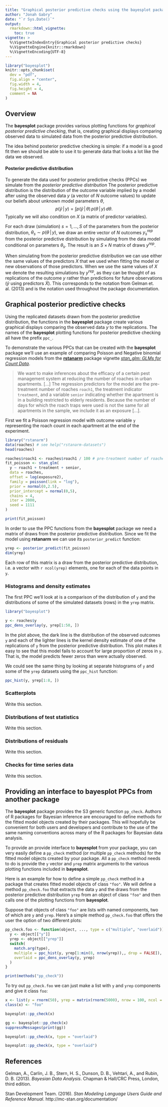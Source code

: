 ```yaml
---
title: "Graphical posterior predictive checks using the bayesplot package"
author: "Jonah Gabry"
date: "`r Sys.Date()`"
output: 
  rmarkdown::html_vignette:
    toc: true
vignette: >
  %\VignetteIndexEntry{Graphical posterior predictive checks}
  %\VignetteEngine{knitr::rmarkdown}
  %\VignetteEncoding{UTF-8}
---
```


```r
library("bayesplot")
knitr::opts_chunk$set(
  dev = "pdf",
  fig.align = "center",
  fig.width = 4,
  fig.height = 4,
  comment = NA
)
```

## Overview

The __bayesplot__ package provides various plotting functions for 
_graphical posterior predictive checking_, that is, creating graphical displays
comparing observed data to simulated data from the posterior predictive
distribution.

The idea behind posterior predictive checking is simple: if a model is a
good fit then we should be able to use it to generate data that looks a lot like
the data we observed.

#### Posterior predictive distribution
To generate the data used for posterior predictive checks (PPCs) we simulate
from the _posterior predictive distribution_ The posterior predictive 
distribution is the distribution of the outcome variable implied by a model 
after using the observed data $y$ (a vector of $N$ outcome values) to update our
beliefs about unknown model parameters $\theta$, $$p(\tilde{y} \,|\, y) = \int
p(\tilde{y} \,|\, \theta) \, p(\theta \,|\, y) \, d\theta.$$
Typically we will also condition on $X$ (a matrix of predictor variables).

For each draw (simulation) $s = 1, \ldots, S$ of the parameters from the 
posterior distribution, $\theta_s \sim p(\theta \,|\, y)$, we draw an entire
vector of $N$ outcomes $y^{rep}_s$ from the posterior predictive distribution
by simulating from the data model conditional on parameters $\theta_s$.
The result is an $S \times N$ matrix of draws $y^{rep}$.

When simulating from the posterior predictive distribution we can use either the
same values of the predictors $X$ that we used when fitting the model or new 
observations of those predictors. When we use the same values of $X$ we denote 
the resulting simulations by $y^{rep}$, as they can be thought of as 
replications of the outcome $y$ rather than predictions for future observations 
($\tilde{y}$ using predictors $\tilde{X}$). This corresponds to the notation 
from Gelman et. al. (2013) and is the notation used throughout the package
documentation.


## Graphical posterior predictive checks

Using the replicated datasets drawn from the posterior predictive
distribution, the functions in the __bayesplot__ package create various
graphical displays comparing the observed data $y$ to the replications.
The names of the __bayesplot__ plotting functions for posterior predictive
checking all have the prefix `ppc_`. 

To demonstrate the various PPCs that can be created with the __bayesplot__ 
package we'll use an example of comparing Poisson and Negative binomial
regression models from the
[**rstanarm**](https://cran.r-project.org/package=rstanarm) package
vignette [_stan_glm: GLMs for Count
Data_](https://cran.r-project.org/web/packages/rstanarm/vignettes/count.html).

> We want to make inferences about the efficacy of a certain pest management system at reducing the number of roaches in urban apartments. [...] 
The regression predictors for the model are the pre-treatment number of roaches `roach1`, the treatment indicator `treatment`, and a variable `senior` indicating whether the apartment is in a building restricted to elderly residents. Because the number of days for which the roach traps were used is not the same for all apartments in the sample, we include it as an exposure [...]. 

First we fit a Poisson regression model with outcome variable `y` representing 
the roach count in each apartment at the end of the experiment.

```r
library("rstanarm")
data(roaches) # see help("rstanarm-datasets")
head(roaches)

roaches$roach1 <- roaches$roach1 / 100 # pre-treatment number of roaches (in 100s)
fit_poisson <- stan_glm(
  y ~ roach1 + treatment + senior, 
  data = roaches,
  offset = log(exposure2), 
  family = poisson(link = "log"), 
  prior = normal(0,2.5), 
  prior_intercept = normal(0,5),
  chains = 4, 
  iter = 2000,
  seed = 1111
)
```

```r
print(fit_poisson)
```

In order to use the PPC functions from the __bayesplot__ package we need
a matrix of draws from the posterior predictive distribution. Since we fit 
the model using __rstanarm__ we can use its `posterior_predict` function:

```r
yrep <- posterior_predict(fit_poisson)
dim(yrep)
```

Each row of this matrix is a draw from the posterior predictive distribution, 
i.e. a vector with `r ncol(yrep)` elements, one for each of the data points in
`y`.

### Histograms and density estimates

The first PPC we'll look at is a comparison of the distribution of `y` and the
distributions of some of the simulated datasets (rows) in the `yrep` matrix.

```r
library("bayesplot")

y <- roaches$y
ppc_dens_overlay(y, yrep[1:50, ])
```

In the plot above, the dark line is the distribution of the observed outcomes 
`y` and each of the lighter lines is the kernel density estimate of one of the
replications of `y` from the posterior predictive distribution. This 
plot makes it easy to see that this model fails to account for large 
proportion of zeros in `y`. That is, the model predicts fewer zeros than 
were actually observed.

We could see the same thing by looking at separate histograms of `y` and some 
of the `yrep` datasets using the `ppc_hist` function:

```r
ppc_hist(y, yrep[1:8, ])
```


### Scatterplots

Write this section.

### Distributions of test statistics

Write this section.

### Distributions of residuals

Write this section.

### Checks for time series data

Write this section.


## Providing an interface to bayesplot PPCs from another package

The __bayesplot__ package provides the S3 generic function `pp_check`. Authors of
R packages for Bayesian inference are encouraged to define methods for the
fitted model objects created by their packages. This will hopefully be
convenient for both users and developers and contribute to the use of the same
naming conventions across many of the R packages for Bayesian data analysis.


To provide an provide interface to __bayesplot__ from your package, you can very 
easily define a `pp_check` method (or multiple `pp_check` methods) for the
fitted model objects created by your package. All a `pp_check` method needs to
do is provide the `y` vector and `yrep` matrix arguments to the various plotting
functions included in __bayesplot__.

Here is an example for how to define a simple `pp_check` method in a package
that creates fitted model objects of class `"foo"`. We will define a method
`pp_check.foo` that extracts the data `y` and the draws from the posterior
predictive distribution `yrep` from an object of class `"foo"` and then calls 
one of the plotting functions from __bayesplot__.

Suppose that objects of class `"foo"` are lists with named components, two of 
which are `y` and `yrep`. Here's a simple method `pp_check.foo` that offers the
user the option of two different plots:

```r
pp_check.foo <- function(object, ..., type = c("multiple", "overlaid")) {
  y <- object[["y"]]
  yrep <- object[["yrep"]]
  switch(
    match.arg(type),
    multiple = ppc_hist(y, yrep[1:min(8, nrow(yrep)),, drop = FALSE]),
    overlaid = ppc_dens_overlay(y, yrep)
  )
}

print(methods("pp_check"))
```

To try out `pp_check.foo` we can just make a list with `y` and `yrep` components
and give it class `foo`:

```r
x <- list(y = rnorm(50), yrep = matrix(rnorm(5000), nrow = 100, ncol = 50))
class(x) <- "foo"
```
```r
bayesplot::pp_check(x)
```
```r
gg <- bayesplot::pp_check(x)
suppressMessages(print(gg))
```
```r
bayesplot::pp_check(x, type = "overlaid")
```
```r
bayesplot::pp_check(x, type = "overlaid")
```


## References

Gelman, A., Carlin, J. B., Stern, H. S., Dunson, D. B., Vehtari, A., and
Rubin, D. B. (2013). *Bayesian Data Analysis*. Chapman & Hall/CRC Press, London,
third edition.

Stan Development Team. (2016). *Stan Modeling Language Users
Guide and Reference Manual*. http://mc-stan.org/documentation/
